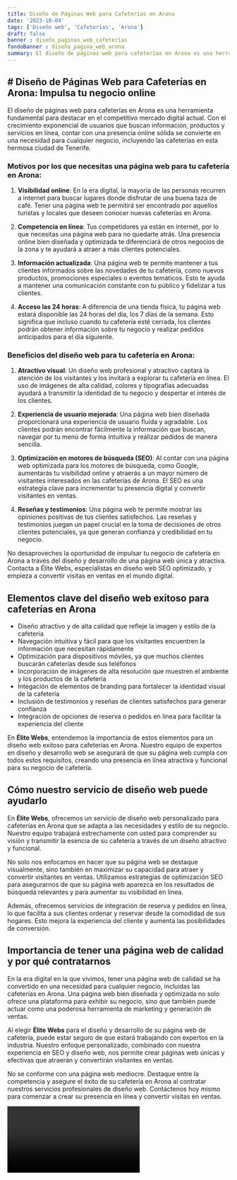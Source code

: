 ```yaml
---
title: Diseño de Páginas Web para Cafeterías en Arona
date: '2023-10-04'
tags: ['Diseño web', 'Cafeterías', 'Arona']
draft: false
banner : diseño_paginas_web_cafeterías
fondoBanner : diseño_pagina_web_arona
summary: El diseño de páginas web para cafeterías en Arona es una herramienta fundamental para destacar en el competitivo mercado digital actual. Con el crecimiento exponencial de usuarios que buscan información, productos y servicios en línea, contar con una presencia online sólida se convierte en una necesidad para cualquier negocio, incluyendo las cafeterías en esta hermosa ciudad de Tenerife.
---
```


## # Diseño de Páginas Web para Cafeterías en Arona: Impulsa tu negocio online

El diseño de páginas web para cafeterías en Arona es una herramienta fundamental para destacar en el competitivo mercado digital actual. Con el crecimiento exponencial de usuarios que buscan información, productos y servicios en línea, contar con una presencia online sólida se convierte en una necesidad para cualquier negocio, incluyendo las cafeterías en esta hermosa ciudad de Tenerife.

### Motivos por los que necesitas una página web para tu cafetería en Arona:

1. **Visibilidad online**: En la era digital, la mayoría de las personas recurren a internet para buscar lugares donde disfrutar de una buena taza de café. Tener una página web te permitirá ser encontrado por aquellos turistas y locales que deseen conocer nuevas cafeterías en Arona.

2. **Competencia en línea**: Tus competidores ya están en internet, por lo que necesitas una página web para no quedarte atrás. Una presencia online bien diseñada y optimizada te diferenciará de otros negocios de la zona y te ayudará a atraer a más clientes potenciales.

3. **Información actualizada**: Una página web te permite mantener a tus clientes informados sobre las novedades de tu cafetería, como nuevos productos, promociones especiales o eventos temáticos. Esto te ayuda a mantener una comunicación constante con tu público y fidelizar a tus clientes.

4. **Acceso las 24 horas**: A diferencia de una tienda física, tu página web estará disponible las 24 horas del día, los 7 días de la semana. Esto significa que incluso cuando tu cafetería esté cerrada, los clientes podrán obtener información sobre tu negocio y realizar pedidos anticipados para el día siguiente.

### Beneficios del diseño web para tu cafetería en Arona:

1. **Atractivo visual**: Un diseño web profesional y atractivo captará la atención de los visitantes y los invitará a explorar tu cafetería en línea. El uso de imágenes de alta calidad, colores y tipografías adecuadas ayudará a transmitir la identidad de tu negocio y despertar el interés de los clientes.

2. **Experiencia de usuario mejorada**: Una página web bien diseñada proporcionará una experiencia de usuario fluida y agradable. Los clientes podrán encontrar fácilmente la información que buscan, navegar por tu menú de forma intuitiva y realizar pedidos de manera sencilla.

3. **Optimización en motores de búsqueda (SEO)**: Al contar con una página web optimizada para los motores de búsqueda, como Google, aumentarás tu visibilidad online y atraerás a un mayor número de visitantes interesados en las cafeterías de Arona. El SEO es una estrategia clave para incrementar tu presencia digital y convertir visitantes en ventas.

4. **Reseñas y testimonios**: Una página web te permite mostrar las opiniones positivas de tus clientes satisfechos. Las reseñas y testimonios juegan un papel crucial en la toma de decisiones de otros clientes potenciales, ya que generan confianza y credibilidad en tu negocio.

No desaproveches la oportunidad de impulsar tu negocio de cafetería en Arona a través del diseño y desarrollo de una página web única y atractiva. Contacta a Élite Webs, especialistas en diseño web SEO optimizado, y empieza a convertir visitas en ventas en el mundo digital.

<GifSeo />

<Cta />

## Elementos clave del diseño web exitoso para cafeterías en Arona
- Diseño atractivo y de alta calidad que refleje la imagen y estilo de la cafetería
- Navegación intuitiva y fácil para que los visitantes encuentren la información que necesitan rápidamente
- Optimización para dispositivos móviles, ya que muchos clientes buscarán cafeterías desde sus teléfonos
- Incorporación de imágenes de alta resolución que muestren el ambiente y los productos de la cafetería
- Integación de elementos de branding para fortalecer la identidad visual de la cafetería
- Inclusión de testimonios y reseñas de clientes satisfechos para generar confianza
- Integración de opciones de reserva o pedidos en línea para facilitar la experiencia del cliente

En **Élite Webs**, entendemos la importancia de estos elementos para un diseño web exitoso para cafeterías en Arona. Nuestro equipo de expertos en diseño y desarrollo web se asegurará de que su página web cumpla con todos estos requisitos, creando una presencia en línea atractiva y funcional para su negocio de cafetería.

## Cómo nuestro servicio de diseño web puede ayudarlo
En **Élite Webs**, ofrecemos un servicio de diseño web personalizado para cafeterías en Arona que se adapta a las necesidades y estilo de su negocio. Nuestro equipo trabajará estrechamente con usted para comprender su visión y transmitir la esencia de su cafetería a través de un diseño atractivo y funcional.

No solo nos enfocamos en hacer que su página web se destaque visualmente, sino también en maximizar su capacidad para atraer y convertir visitantes en ventas. Utilizamos estrategias de optimización SEO para asegurarnos de que su página web aparezca en los resultados de búsqueda relevantes y para aumentar su visibilidad en línea.

Además, ofrecemos servicios de integración de reserva y pedidos en línea, lo que facilita a sus clientes ordenar y reservar desde la comodidad de sus hogares. Esto mejora la experiencia del cliente y aumenta las posibilidades de conversión.

## Importancia de tener una página web de calidad y por qué contratarnos
En la era digital en la que vivimos, tener una página web de calidad se ha convertido en una necesidad para cualquier negocio, incluidas las cafeterías en Arona. Una página web bien diseñada y optimizada no solo ofrece una plataforma para exhibir su negocio, sino que también puede actuar como una poderosa herramienta de marketing y generación de ventas.

Al elegir **Élite Webs** para el diseño y desarrollo de su página web de cafetería, puede estar seguro de que estará trabajando con expertos en la industria. Nuestro enfoque personalizado, combinado con nuestra experiencia en SEO y diseño web, nos permite crear páginas web únicas y efectivas que atraerán y convertirán visitantes en ventas.

No se conforme con una página web mediocre. Destaque entre la competencia y asegure el éxito de su cafetería en Arona al contratar nuestros servicios profesionales de diseño web. Contáctenos hoy mismo para comenzar a crear su presencia en línea y convertir visitas en ventas.

<Video />

<CtaBot job='Cafeterías' city='Arona'/>

<Gmaps query='Arona+españa+maps' />